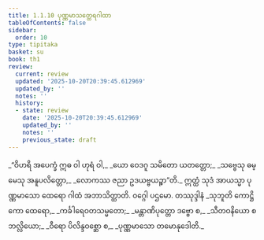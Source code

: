 ```yaml
---
title: 1.1.10 ပုဏ္ဏမာသတ္ထေရဂါထာ
tableOfContents: false
sidebar:
  order: 10
type: tipitaka
basket: su
book: th1
review:
  current: review
  updated: '2025-10-20T20:39:45.612969'
  updated_by: ''
  notes: ''
  history:
  - state: review
    date: '2025-10-20T20:39:45.612969'
    updated_by: ''
    notes: ''
    previous_state: draft
---
```



<DynamicBreadcrumb />


<ReviewStatus review={frontmatter.review} showDetails={true} />

<HypothesisAnnotation frontmatter={frontmatter} />

<Division number="10" book="th1" e="ch" v="19" p="222">

<Paragraph number="23" type="verses" book="th1">
_“ဝိဟရိ အပေက္ခံ ဣဓ ဝါ ဟုရံ ဝါ,_  
_ယော ဝေဒဂူ သမိတော ယတတ္တော;_  
_သဗ္ဗေသု ဓမ္မေသု အနူပလိတ္တော,_  
_လောကဿ ဇညာ ဥဒယဗ္ဗယဉ္စာ”တိ._  

</Paragraph>

<Paragraph number="24" book="th1">
ဣတ္ထံ သုဒံ အာယသ္မာ ပုဏ္ဏမာသော ထေရော ဂါထံ အဘာသိတ္ထာတိ.

</Paragraph>
</Division>

<Paragraph number="25" type="center" book="th1">
ဝဂ္ဂေါ ပဌမော.



</Paragraph>

<Paragraph number="26" type="center" book="th1">
တဿုဒ္ဒါနံ


</Paragraph>

<Paragraph number="27" type="verses" book="th1">
_သုဘူတိ ကောဋ္ဌိကော ထေရော,_  
_ကင်္ခါရေဝတသမ္မတော;_  
_မန္တာဏိပုတ္တော ဒဗ္ဗော စ,_  
_သီတဝနိယော စ ဘလ္လိယော;_  
_ဝီရော ပိလိန္ဒဝစ္ဆော စ,_  
_ပုဏ္ဏမာသော တမောနုဒေါတိ._
</Paragraph>